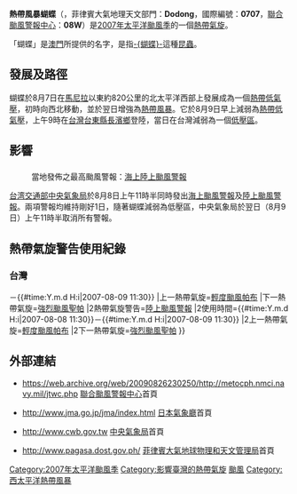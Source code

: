 {{Expand|time=2016-07-22}}
{{noteTA
|T=zh-hant:熱帶風暴蝴蝶 (2007年);zh-hk:熱帶風暴蝴蝶 (2007年);zh-tw:輕度颱風梧提 (2007年);
|G1=CWBTyphoonOld
|1=zh-hant:熱帶風暴蝴蝶;zh-hk:熱帶風暴蝴蝶;zh-tw:輕度颱風梧提;
}}
{{颱風基礎資訊
|颱風名稱              = 熱帶風暴蝴蝶
|外文名稱              = Tropical Storm Wutip
|外文語言              = 英文
|十分鐘平均風速JMA      = 35|JMA=knot
|十分鐘平均風速CWB      = 18|CWB=m/s
|十分鐘平均風速KMA      = 21|KMA=m/s
|十分鐘平均風速HKO      = 65
|十分鐘平均風速PAGASA      = 75
|二分鐘平均風速         = 20|NMC=m/s
|一分鐘平均風速         = 30|SSHS=knot
|代表圖像              = Wutip 09 aug 2007 0206Z.jpg
|代表圖像名稱          = 熱帶風暴蝴蝶
|形成日期              = 2007年8月7日
|消散日期              = 2007年8月9日
|最低氣壓              = 990
|瞬間最大陣風          = 95
|財產損失              = 
|死傷人數              = 
|影響地區              = {{TWN}}
|備註                  = 
|颱風路徑圖            = Wutip 2007 track.png
|風季年份              = 2007
|風季位置              = 太平洋
}}
{{NoteUTC+8}}
'''熱帶風暴蝴蝶'''（{{lang-en|'''{{lang|en|Tropical Storm Wutip}}'''}}，菲律賓大氣地理天文部門：'''Dodong'''，國際編號：'''0707'''，[[聯合颱風警報中心|聯合颱風警報中心]]：'''08W'''）是[[2007年太平洋颱風季|2007年太平洋颱風季]]的一個[[熱帶氣旋|熱帶氣旋]]。

「蝴蝶」是[[澳門|澳門]]所提供的名字，是指[[蝴蝶|-{蝴蝶}-]]這種[[昆蟲|昆蟲]]。

==發展及路徑==
{{phs wikify}}
蝴蝶於8月7日在[[馬尼拉|馬尼拉]]以東約820公里的北太平洋西部上發展成為一個[[熱帶低氣壓|熱帶低氣壓]]，初時向西北移動，並於翌日增強為[[熱帶風暴|熱帶風暴]]。它於8月9日早上減弱為[[熱帶低氣壓|熱帶低氣壓]]，上午9時在[[台灣|台灣]][[台東縣|台東縣]][[長濱鄉|長濱鄉]]登陸，當日在台灣減弱為一個[[低壓區|低壓區]]。

==影響==
==={{TWN}}===
:當地發佈之最高颱風警報：[[海上陸上颱風警報|海上陸上颱風警報]]
[[台湾|台湾]][[交通部中央氣象局|交通部中央氣象局]]於8月8日上午11時半同時發出[[海上颱風警報|海上颱風警報]]及[[陸上颱風警報|陸上颱風警報]]。兩項警報均維持剛好1日，隨著蝴蝶減弱為低壓區，中央氣象局於翌日（8月9日）上午11時半取消所有警報。

==熱帶氣旋警告使用紀錄==
===台灣===
{{熱帶氣旋警告使用紀錄
|氣象台=[[交通部中央氣象局|交通部中央氣象局]]
|警告系統=[[中央氣象局颱風警報|颱風警報]]
|熱帶氣旋警告=[[海上颱風警報|海上颱風警報]]
|使用時間={{#time:Y.m.d H:i|2007-08-08 11:30}}－{{#time:Y.m.d H:i|2007-08-09 11:30}}
|上一熱帶氣旋=[[颱風帕布_(2007年)|輕度颱風帕布]]
|下一熱帶氣旋=[[颱風聖帕_(2007年)|強烈颱風聖帕]]
|2熱帶氣旋警告=[[陸上颱風警報|陸上颱風警報]]
|2使用時間={{#time:Y.m.d H:i|2007-08-08 11:30}}－{{#time:Y.m.d H:i|2007-08-09 11:30}}
|2上一熱帶氣旋=[[颱風帕布_(2007年)|輕度颱風帕布]]
|2下一熱帶氣旋=[[颱風聖帕_(2007年)|強烈颱風聖帕]]
}}

==外部連結==
{{Commonscat|Tropical Storm Wutip (2007)}}
*{{en}}https://web.archive.org/web/20090826230250/http://metocph.nmci.navy.mil/jtwc.php [[聯合颱風警報中心|聯合颱風警報中心]]首頁
*{{ja}}http://www.jma.go.jp/jma/index.html {{Wayback|url=http://www.jma.go.jp/jma/index.html |date=20110320125420 }} [[日本氣象廳|日本氣象廳]]首頁
*{{zh-tw}}http://www.cwb.gov.tw {{Wayback|url=http://www.cwb.gov.tw/ |date=20181025071210 }} [[中央氣象局|中央氣象局]]首頁
*{{en}}http://www.pagasa.dost.gov.ph/ {{Wayback|url=http://www.pagasa.dost.gov.ph/ |date=20081216234000 }} [[菲律賓大氣地球物理和天文管理局|菲律賓大氣地球物理和天文管理局]]首頁

{{2007 Pacific typhoon season buttons}}
{{台灣颱風}}

[[Category:2007年太平洋颱風季|Category:2007年太平洋颱風季]]
[[Category:影響臺灣的熱帶氣旋|Category:影響臺灣的熱帶氣旋]]
[[Category:2007年台灣自然災害|颱風]]
[[Category:西太平洋熱帶風暴|Category:西太平洋熱帶風暴]]